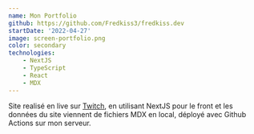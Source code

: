 ```yaml
---
name: Mon Portfolio
github: https://github.com/Fredkiss3/fredkiss.dev
startDate: '2022-04-27'
image: screen-portfolio.png
color: secondary
technologies:
    - NextJS
    - TypeScript
    - React
    - MDX
---
```


Site realisé en live sur [Twitch](https://twitch.tv/fredkisss), en utilisant NextJS pour le front et les données
du site viennent de fichiers MDX en local, déployé avec Github Actions sur mon serveur.